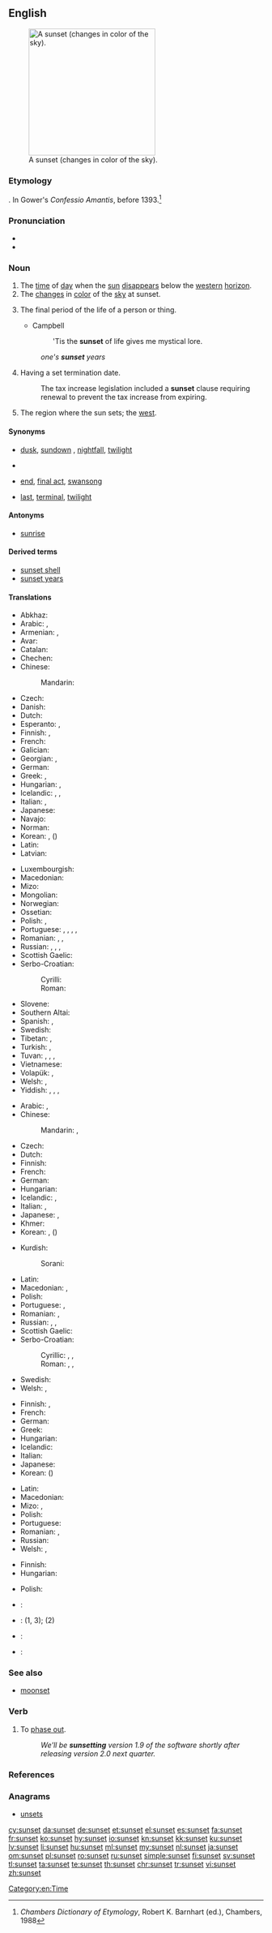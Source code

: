 ==English==
{{wikipedia}}
[[Image:Sunset may 2006 panorama.jpg|thumb|right|250px|A sunset (changes in color of the sky).]]

===Etymology===
{{compound|sun|set|lang=en}}. In Gower's ''Confessio Amantis'', before 1393.<ref>''Chambers Dictionary of Etymology'', Robert K. Barnhart (ed.), Chambers, 1988</ref>

===Pronunciation===
* {{IPA|/ˈsʌnˌsɛt/|lang=en}}
* {{audio|en-us-sunset.ogg|Audio (US)|lang=en}}

===Noun===
{{en-noun}}

# The [[time]] of [[day]] when the [[sun]] [[disappear]]s below the [[western]] [[horizon]].
# The [[change]]s in [[color]] of the [[sky]] at sunset.
# {{label|en|figuratively}} The final period of the life of a person or thing.
#* Campbell
#*: 'Tis the '''sunset''' of life gives me mystical lore.
#: ''one's '''sunset''' years''
# {{label|en|attributively}} Having a set termination date.
#: The tax increase legislation included a '''sunset''' clause requiring renewal to prevent the tax increase from expiring.
# The region where the sun sets; the [[west]]. <!--Webster 1913-->

====Synonyms====
* {{sense|time}} [[dusk]], [[sundown]] {{qualifier|US}}, [[nightfall]], [[twilight]]
* {{sense|change in color of the sky at sunset}}
* {{sense|final period of life}} [[end]], [[final act]], [[swansong]]
* {{sense|attributively: of or relating to the final period of life}} [[last]], [[terminal]], [[twilight]]

====Antonyms====
* [[sunrise]]

====Derived terms====
* [[sunset shell]]
* [[sunset years]]

====Translations====
{{trans-top|time of day}}
* Abkhaz: {{t-needed|ab}}
* Arabic: {{t+|ar|مَغْرِب|m}}, {{t|ar|غُرُوب|m}}
* Armenian: {{t|hy|մայրամուտ}}, {{t|hy|արևամուտ}}
* Avar: {{t-needed|av}}
* Catalan: {{t|ca|posta de sol|f}}
* Chechen: {{t-needed|ce}}
* Chinese:
*: Mandarin: {{t+|cmn|日落|tr=rìluò|sc=Hani}}
* Czech: {{t+|cs|západ|m}}
* Danish: {{t+|da|solnedgang}}
* Dutch: {{t+|nl|zonsondergang|m}}
* Esperanto: {{t+|eo|sunsubiro}}, {{t|eo|sunfalo}}
* Finnish: {{t+|fi|auringonlasku}}, {{t|fi|illansuu}}
* French: {{t+|fr|coucher de soleil|m}}
* Galician: {{t|gl|posta de sol|f}}
* Georgian: {{t|ka|მზის ჩასვლა}}, {{t|ka|დაისი}}
* German: {{t+|de|Sonnenuntergang|m}}
* Greek: {{t+|el|δύση|f}}, {{t+|el|ηλιοβασίλεμα|n}}
* Hungarian: {{t+|hu|naplemente}}, {{t+|hu|napnyugta}}
* Icelandic: {{t+|is|sólsetur|n}}, {{t+|is|sólarlag|n}}, {{t|is|sólfall|n}}
* Italian: {{t+|it|tramonto|m}}, {{t+|it|crepuscolo|m}}
* Japanese: {{t+|ja|日没|tr=にちぼつ, nichibotsu}}
* Navajo: {{t|nv|iʼííʼą́ągo}}
* Norman: {{t|nrf|couochi du solé|m}}
* Korean: {{t|ko|해넘이|sc=Hang}}, {{t+|ko|황혼|sc=Hang}} ({{t+|ko|黃昏|sc=Hani}})
* Latin: {{t|la|crepusculum}}
* Latvian: {{t+|lv|saulriets|m}}
{{trans-mid}}
* Luxembourgish: {{t|lb|Sonnenënnergang|m}}
* Macedonian: {{t|mk|зајдисонце|tr=zajdisonce|sc=Cyrl}}
* Mizo: {{t|lus|ni tlâk}}
* Mongolian: {{t-needed|mn}}
* Norwegian: {{t|no|solnedgang|m}}
* Ossetian: {{t-needed|os}}
* Polish: {{t+|pl|zmierzch|m}}, {{t+|pl|zachód słońca|m}}
* Portuguese: {{t+|pt|crepúsculo|m}}, {{t+|pt|pôr-do-sol|m}}, {{t+|pt|poente}}, {{t+|pt|ocaso|m}}, {{t+|pt|sol-pôr|m}}
* Romanian: {{t+|ro|apus|n}}, {{t+|ro|asfințire|f}}, {{t+|ro|crepuscul|n}}
* Russian: {{t|ru|захо́д со́лнца|m}}, {{t+|ru|зака́т|m}}, {{qualifier|[[вечерний|вечерняя]]}} {{t+|ru|заря́|f}}, {{t+|ru|захо́д|m}}
* Scottish Gaelic: {{t|gd|dol fodha na grèine|m}}
* Serbo-Croatian:
*: Cyrilli: {{t|sh|залазак сунца}}
*: Roman: {{t|sh|zalazak sunca}}
* Slovene: {{t|sl|sončni zahod|m}}
* Southern Altai: {{t|alt|ажар|tr=ajar}}
* Spanish: {{t|es|puesta del sol|f}}, {{t+|es|ocaso|m}}
* Swedish: {{t+|sv|solnedgång|c}}
* Tibetan: {{t|bo|ཉི་ནུབ|sc=Tibt}}, {{t|bo|ཉི་རྒས|sc=Tibt}}
* Turkish: {{t+|tr|gün batımı}}, {{t|tr|gün batım}}
* Tuvan: {{t|tyv|хүннүң ажары|tr=khünnüŋ ažary}}, {{t|tyv|кежээки хая|tr=kežeeki khaja}}, {{t|tyv|солаңгы|tr=solaŋgy}}, {{t|tyv|эртеңги хая|tr=erteŋgi khaja}}
* Vietnamese: {{t+|vi|hoàng hôn}}
* Volapük: {{t+|vo|solamodonikam}}, {{t|vo|modonikam sola}}
* Welsh: {{t+|cy|machlud haul|m}}, {{t+|cy|machlud|m}}
* Yiddish: {{t|yi|זונפֿאַרגאַנג|m|tr=zunfargang|sc=Hebr}}, {{t|yi|זונפֿאַרגאַנגען|m-p|tr=zunfargangen|sc=Hebr}}, {{t|yi|זון־אונטערגאַנג|m|sc=Hebr}}, {{t|yi|זון־אונטערגאַנגען|m-p|sc=Hebr}}
{{trans-bottom}}

{{trans-top|changes in color of sky at sunset}}
* Arabic: {{t+|ar|غُرُوب اَلشَّمْس|m}}, {{t+|ar|غُرُوب اَلشَّمْس|m}}
* Chinese:
*: Mandarin: {{t|cmn|黃昏|sc=Hani}}, {{t+|cmn|黄昏|tr=huánghūn|sc=Hani}}
* Czech: {{t|cs|západ slunce|m}}
* Dutch: {{t+|nl|zonsondergang|m}}
* Finnish: {{t+|fi|iltarusko}}
* French: {{t+|fr|crépuscule|m}}
* German: {{t+|de|Sonnenuntergang|m}}
* Hungarian: {{t+|hu|alkonypír}}
* Icelandic: {{t+|is|sólsetur|n}}, {{t+|is|sólarlag|n}}
* Italian: {{t+|it|tramonto|m}}, {{t+|it|crepuscolo|m}}
* Japanese: {{t+|ja|夕焼け|tr=ゆうやけ, yūyake}}, {{t+|ja|黄昏|tr=たそがれ, tasogare}}
* Khmer: {{t|km|ថ្ងៃលិច|tr=tŋay lɨc|sc=Khmr}}
* Korean: {{t|ko|저녁놀|sc=Hang}}, {{t+|ko|황혼|sc=Hang}} ({{t+|ko|黃昏|sc=Hani}})
{{trans-mid}}
* Kurdish:
*: Sorani: {{t|ku|ڕۆژ ئاوا}}
* Latin: {{t|la|crepusculum}}
* Macedonian: {{t|mk|залез|m|tr=zález}}, {{t|mk|зајдисонце|n|tr=zajdísonce}}
* Polish: {{t+|pl|zachód słońca|m}}
* Portuguese: {{t+|pt|crepúsculo|m}}, {{t+|pt|pôr-do-sol|m}}
* Romanian: {{t+|ro|apus|n}}, {{t+|ro|crepuscul|n}}
* Russian: {{t|ru|захо́д со́лнца|m}}, {{t+|ru|зака́т|m}}, {{qualifier|[[вечерний|вечерняя]]}} {{t+|ru|заря́|f}}
* Scottish Gaelic: {{t|gd|dol fodha na grèine|m}}
* Serbo-Croatian:
*: Cyrillic: {{t|sh|за́лаз|m}}, {{t|sh|залазак сунца}}, {{t|sh|залазница}}
*: Roman: {{t+|sh|zálaz|m}}, {{t|sh|zalazak sunca}}, {{t+|sh|zalaznica}}
* Swedish: {{t+|sv|solnedgång|c}}
* Welsh: {{t+|cy|machlud haul|m}}, {{t+|cy|machlud|m}}
{{trans-bottom}}

{{trans-top|final period of life}}
* Finnish: {{t+|fi|auringonlasku}}, {{t+|fi|iltarusko}}
* French: {{t+|fr|crépuscule|m}}
* German: {{t+|de|Lebensabend|m}}
* Greek: {{t+|el|δύση|f}}
* Hungarian: {{t+|hu|alkony}}
* Icelandic: {{t+|is|sólsetur|n}}
* Italian: {{t+|it|tramonto|m}}
* Japanese: {{t+|ja|黄昏|tr=たそがれ, tasogare}}
* Korean: {{t+|ko|황혼|sc=Hang}} ({{t+|ko|黃昏|sc=Hani}})
{{trans-mid}}
* Latin: {{t|la|crepusculum}}
* Macedonian: {{t|mk|залез|m|tr=zález}}
* Mizo: {{t|lus|chawhnû}}, {{t|lus|ni tlâk}}
* Polish: {{t+|pl|zmierzch|m}}
* Portuguese: {{t+|pt|crepúsculo|m}}
* Romanian: {{t+|ro|declin|n}}, {{t+|ro|apus|n}}
* Russian: {{t+|ru|зака́т|m}}
* Welsh: {{t+|cy|machlud haul|m}}, {{t+|cy|machlud|m}}
{{trans-bottom}}

{{trans-top|attributively: of or relating to the final period of life}}
* Finnish: {{t+|fi|iltarusko|alt=iltaruskon}}
* Hungarian: {{t+|hu|alkony}}
{{trans-mid}}
* Polish: {{t+|pl|zmierzch|m}}
{{trans-bottom}}

{{checktrans-top}}
* {{ttbc|sq}}: {{t-check|sq|perëndimi i diellit}}
* {{ttbc|lt}}: {{t-check|lt|saulėlydis|m}} (1, 3); {{t-check|lt|žara|f}} (2)
{{checktrans-mid}}
* {{ttbc|ang}}: {{t-check|ang|sunnansetlgang|m}}
* {{ttbc|te}}: {{t+check|te|సూర్యాస్తమయం}}
{{trans-bottom}}

===See also===
* [[moonset]]

===Verb===
{{en-verb|sunsets|sunsetting|sunsetted}}

# {{label|en|business|politics|transitive}} To [[phase out]].
#: ''We'll be '''sunsetting''' version 1.9 of the software shortly after releasing version 2.0 next quarter.''

===References===
<references/>

===Anagrams===
* [[unsets#English|unsets]]

[[Category:en:Time]]

[[cy:sunset]]
[[da:sunset]]
[[de:sunset]]
[[et:sunset]]
[[el:sunset]]
[[es:sunset]]
[[fa:sunset]]
[[fr:sunset]]
[[ko:sunset]]
[[hy:sunset]]
[[io:sunset]]
[[kn:sunset]]
[[kk:sunset]]
[[ku:sunset]]
[[lv:sunset]]
[[li:sunset]]
[[hu:sunset]]
[[ml:sunset]]
[[my:sunset]]
[[nl:sunset]]
[[ja:sunset]]
[[om:sunset]]
[[pl:sunset]]
[[ro:sunset]]
[[ru:sunset]]
[[simple:sunset]]
[[fi:sunset]]
[[sv:sunset]]
[[tl:sunset]]
[[ta:sunset]]
[[te:sunset]]
[[th:sunset]]
[[chr:sunset]]
[[tr:sunset]]
[[vi:sunset]]
[[zh:sunset]]